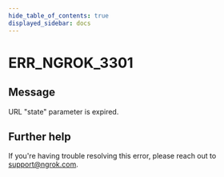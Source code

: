 ```yaml
---
hide_table_of_contents: true
displayed_sidebar: docs
---
```



# ERR_NGROK_3301

## Message

URL "state" parameter is expired.

<ErrorDetails error="err_ngrok_3301" />

## Further help

If you're having trouble resolving this error, please reach out to [support@ngrok.com](mailto:support@ngrok.com?subject=Help%20with%20ERR_NGROK_3301).
